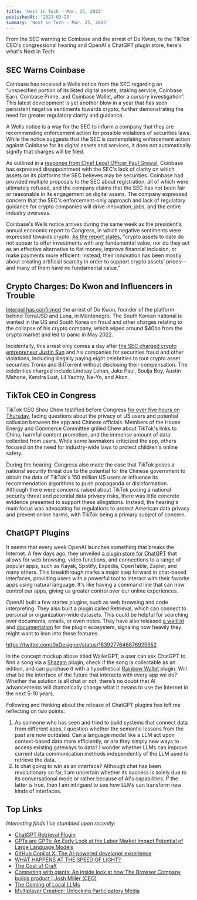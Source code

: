 ```yaml
---
title: 'Next in Tech - Mar. 25, 2023'
publishedAt: '2023-03-25'
summary: 'Next in Tech - Mar. 25, 2023'
---
```


From the SEC warning to Coinbase and the arrest of Do Kwon, to the TikTok CEO's congressional hearing and OpenAI's ChatGPT plugin store, here's what's Next in Tech:

## SEC Warns Coinbase

Coinbase has received a Wells notice from the SEC regarding an “unspecified portion of its listed digital assets, staking service, Coinbase Earn, Coinbase Prime, and Coinbase Wallet, after a cursory investigation”. This latest development is yet another blow in a year that has seen persistent negative sentiments towards crypto, further demonstrating the need for greater regulatory clarity and guidance.

A Wells notice is a way for the SEC to inform a company that they are recommending enforcement action for possible violations of securities laws. While the notice suggests that the SEC is contemplating enforcement action against Coinbase for its digital assets and services, it does not automatically signify that charges will be filed.

As outlined in a [response from Chief Legal Officer Paul Grewal](https://www.coinbase.com/blog/we-asked-the-sec-for-reasonable-crypto-rules-for-americans-we-got-legal), Coinbase has expressed disappointment with the SEC's lack of clarity on which assets on its platforms the SEC believes may be securities. Coinbase had provided multiple proposals to the SEC about registration, all of which were ultimately refused, and the company claims that the SEC has not been fair or reasonable in its engagement on digital assets. The company expressed concern that the SEC's enforcement-only approach and lack of regulatory guidance for crypto companies will drive innovation, jobs, and the entire industry overseas.

Coinbase's Wells notice arrives during the same week as the president's annual economic report to Congress, in which negative sentiments were expressed towards crypto. [As the report states](https://www.whitehouse.gov/wp-content/uploads/2023/03/ERP-2023.pdf), "crypto assets to date do not appear to offer investments with any fundamental value, nor do they act as an effective alternative to fiat money, improve financial inclusion, or make payments more efficient; instead, their innovation has been mostly about creating artificial scarcity in order to support crypto assets’ prices—and many of them have no fundamental value."

## Crypto Charges: Do Kwon and Influencers in Trouble

[Interpol has confirmed](https://www.cnn.com/2023/03/23/tech/south-korea-do-kwon-terra-fraud-arrest-hnk-intl/index.html) the arrest of Do Kwon, founder of the platform behind TerraUSD and Luna, in Montenegro. The South Korean national is wanted in the US and South Korea on fraud and other charges relating to the collapse of his crypto company, which wiped around $40bn from the crypto market and led to panic in May 2022.

Incidentally, this arrest only comes a day after [the SEC charged crypto entrepreneur Justin Sun](https://www.sec.gov/news/press-release/2023-59) and his companies for securities fraud and other violations, including illegally paying eight celebrities to tout crypto asset securities Tronix and BitTorrent without disclosing their compensation. The celebrities charged include Lindsay Lohan, Jake Paul, Soulja Boy, Austin Mahone, Kendra Lust, Lil Yachty, Ne-Yo, and Akon.

## TikTok CEO in Congress

TikTok CEO Shou Chew testified before Congress [for over five hours on Thursday](https://www.youtube.com/watch?v=_E-4jtTFsO4), facing questions about the privacy of US users and potential collusion between the app and Chinese officials. Members of the House Energy and Commerce Committee grilled Chew about TikTok's links to China, harmful content promotion, and the immense amount of data collected from users. While some lawmakers criticized the app, others focused on the need for industry-wide laws to protect children's online safety.

During the hearing, Congress also made the case that TikTok poses a national security threat due to the potential for the Chinese government to obtain the data of TikTok's 150 million US users or influence its recommendation algorithms to push propaganda or disinformation. Although there were concerns raised about TikTok posing a national security threat and potential data privacy risks, there was little concrete evidence presented to support these allegations. Instead, the hearing's main focus was advocating for regulations to protect American data privacy and prevent online harms, with TikTok being a primary subject of concern.


## ChatGPT Plugins

It seems that every week OpenAI launches something that breaks the Internet. A few days ago, they unveiled [a plugin store for ChatGPT](https://openai.com/blog/chatgpt-plugins) that allows for web browsing, video functions, and connections to a range of popular apps, such as Kayak, Spotify, Expedia, OpenTable, Zapier, and many others. This breakthrough marks a major step forward in chat-based interfaces, providing users with a powerful tool to interact with their favorite apps using natural language. It's like having a command line that can now control our apps, giving us greater control over our online experiences.

OpenAI built a few starter plugins, such as web browsing and code interpreting. They also built a plugin called Retrieval, which can connect to personal or organization-wide datasets. This could be helpful for searching over documents, emails, or even notes. They have also released [a waitlist](https://openai.com/waitlist/plugins) and [documentation](https://platform.openai.com/docs/plugins/introduction) for the plugin ecosystem, signaling how heavily they might want to lean into these features.

https://twitter.com/0xDesigner/status/1639277646876925952

In the concept mockup above titled WalletGPT, a user can ask ChatGPT to find a song via a [Shazam](https://www.shazam.com/) plugin, check if the song is collectable as an edition, and can purchase it with a hypothetical [Rainbow Wallet](http://rainbow.me) plugin. Will chat be the interface of the future that interacts with every app we do? Whether the solution is all chat or not, there’s no doubt that AI advancements will dramatically change what it means to use the Internet in the next 5-10 years.

Following and thinking about the release of ChatGPT plugins has left me reflecting on two points:

1.  As someone who has seen and tried to build systems that connect data from different apps, I question whether the semantic lessons from the past are now outdated. Can a language model like a LLM act upon context-based data more efficiently, or are they simply new ways to access existing gateways to data? I wonder whether LLMs can improve current data communication methods independently of the LLM used to retrieve the data.
2.  Is chat going to win as an interface? Although chat has been revolutionary so far, I am uncertain whether its success is solely due to its conversational mode or rather because of AI's capabilities. If the latter is true, then I am intrigued to see how LLMs can transform new kinds of interfaces.

## Top Links

_Interesting finds I’ve stumbled upon recently:_

- [ChatGPT Retrieval Plugin](https://github.com/openai/chatgpt-retrieval-plugin)
- [GPTs are GPTs: An Early Look at the Labor Market Impact Potential of Large Language Models](https://arxiv.org/abs/2303.10130)
- [GitHub Copilot X: The AI-powered developer experience](https://github.blog/2023-03-22-github-copilot-x-the-ai-powered-developer-experience/)
- [WHAT HAPPENS AT THE SPEED OF LIGHT?](https://hipcityreg.substack.com/p/what-happens-at-the-speed-of-light)
- [The Cost of Craft](https://gk3fyi.substack.com/p/the-cost-of-craft)
- [Competing with giants: An inside look at how The Browser Company builds product | Josh Miller (CEO)](https://www.lennysnewsletter.com/p/competing-with-giants-an-inside-look#details)
- [The Coming of Local LLMs](https://nickarner.com/notes/the-coming-of-local-llms-march-23-2023/)
- [Multiplayer Creation: Unlocking Participatory Media](https://mirror.xyz/1kx.eth/V1m_ASHMkD4fCaEuWW5-YFkbZ1mumlk47b2Y0j1HsWQ)